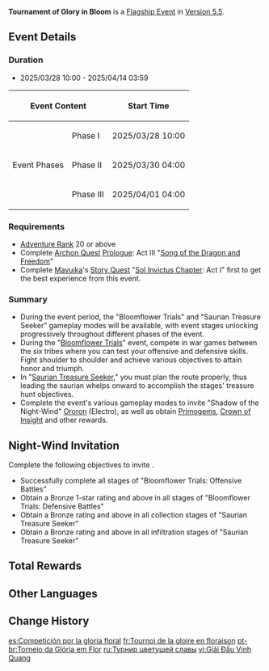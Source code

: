{{Event Tabs
|subpage1 = Bloomflower Trials
|subpage2 = Saurian Treasure Seeker
}}
{{Stub}}
{{Event
|name              = Tournament of Glory in Bloom
|image             = Tournament of Glory in Bloom.png
|type              = In-Game
|group             = Flagship
|time_known        = yes
|time_start        = 2025-03-28 10:00:00
|time_end          = 2025-04-14 03:59:59
|link              = https://www.hoyolab.com/article/37847453
|link2             = https://www.hoyolab.com/article/37869932
|link2name         = Gameplay Details
|reward            = Ororon
|rewardType        = Character
}}
{{Description|Recently, everything has been peaceful and quiet. Upon returning to the [[Children of Echoes]], you and [[Paimon]] discover a crowd gathering around an extraordinary young [[Tepetlisaurus]]...}}
'''Tournament of Glory in Bloom''' is a [[Flagship Event]] in [[Version 5.5]].

==Event Details==
===Duration===
* 2025/03/28 10:00 - 2025/04/14 03:59

{|class="article-table"
!colspan=2|Event Content
!Start Time
!End Time
|-
|rowspan=3|Event Phases
|Phase I
|2025/03/28 10:00
|rowspan=3|2025/04/14 03:59
|-
|Phase II
|2025/03/30 04:00
|-
|Phase III
|2025/04/01 04:00
|}

===Requirements===
* [[Adventure Rank]] 20 or above
* Complete [[Archon Quest]] [[Prologue]]: Act III "[[Song of the Dragon and Freedom]]"
* Complete [[Mavuika]]'s [[Story Quest]] "[[Sol Invictus Chapter]]: Act I" first to get the best experience from this event.

===Summary===
* During the event period, the "Bloomflower Trials" and "Saurian Treasure Seeker" gameplay modes will be available, with event stages unlocking progressively throughout different phases of the event.
* During the "[[Tournament of Glory in Bloom/Bloomflower Trials|Bloomflower Trials]]" event, compete in war games between the six tribes where you can test your offensive and defensive skills. Fight shoulder to shoulder and achieve various objectives to attain honor and triumph.
* In "[[Tournament of Glory in Bloom/Saurian Treasure Seeker|Saurian Treasure Seeker]]," you must plan the route properly, thus leading the saurian whelps onward to accomplish the stages' treasure hunt objectives.
* Complete the event's various gameplay modes to invite "Shadow of the Night-Wind" [[Ororon]] (Electro), as well as obtain [[Primogem]]s, [[Crown of Insight]] and other rewards.

==Night-Wind Invitation==
Complete the following objectives to invite {{Character|Ororon|nobr=1}}.
* Successfully complete all stages of "Bloomflower Trials: Offensive Battles"
* Obtain a Bronze 1-star rating and above in all stages of "Bloomflower Trials: Defensive Battles"
* Obtain a Bronze rating and above in all collection stages of "Saurian Treasure Seeker"
* Obtain a Bronze rating and above in all infiltration stages of "Saurian Treasure Seeker"
<!--
==Battle Pass Missions==
{{Battle Pass Missions
|name     = 
|mission1 = {{Color|[Event]}}
|exp1     = 
|mission2 = {{Color|[Event]}}
|exp2     = 
|mission3 = {{Color|[Event]}}
|exp3     = 
}}
-->
==Total Rewards==
{{Event Rewards
|Primogem                   = 960
|Crown of Insight           = 1
|Mora                       = 680000
|Mystic Enhancement Ore     = 87
|Adventurer's Experience    = 8
|Hero's Wit                 = 30
|Sanctifying Unction        = 18
|Ororon                     = 1
|Guide to Conflict          = 8
|Guide to Contention        = 8
|Guide to Kindling          = 8
|Philosophies of Conflict   = 4
|Philosophies of Contention = 4
|Philosophies of Kindling   = 4
|Agnidus Agate Fragment     = 3
|Prithiva Topaz Fragment    = 3
|Nagadus Emerald Fragment   = 3
|Shivada Jade Fragment      = 3
|Vajrada Amethyst Fragment  = 3
|Varunada Lazurite Fragment = 3
|Vayuda Turquoise Fragment  = 3
|sort  = Primogem,Crown of Insight,Mora,Mystic Enhancement Ore,Adventurer's Experience,Hero's Wit,Sanctifying Unction,Ororon,Guide to Conflict,Guide to Contention,Guide to Kindling,Philosophies of Conflict,Philosophies of Contention,Philosophies of Kindling,Agnidus Agate Fragment,Prithiva Topaz Fragment,Nagadus Emerald Fragment,Shivada Jade Fragment,Vajrada Amethyst Fragment,Varunada Lazurite Fragment,Vayuda Turquoise Fragment
}}

==Other Languages==
{{Other Languages
|en       = Tournament of Glory in Bloom
|zhs      = 荣花竞捷之争
|zhs_rm   = 
|zht      = 榮花競捷之爭
|zht_rm   = 
|zh_tl    = 
|ja       = 栄華のバトルアリーナ
|ja_rm    = Eiga no Batoru Ariina
|ja_tl    = Glorious Battle Arena
|ko       = 영광의 꽃 대격전
|ko_tl    = 
|es       = Competición por la gloria floral
|es_tl    = Competition for Floral Glory
|fr       = Tournoi de la gloire en floraison
|fr_tl    = Tournament of Glory in Bloom
|ru       = Турнир цветущей славы
|ru_tl    = Tournament of Blooming Glory
|th       = สงครามบุปผาชิงชัย
|th_rm    = 
|th_tl    = 
|vi       = Giải Đấu Vinh Quang
|vi_tl    = 
|de       = Wettkampf des blühenden Ruhms
|de_tl    = Tournament of Blooming Glory
|id       = Turnamen Kehormatan yang Merekah
|id_tl    = 
|pt       = Torneio da Glória em Flor
|pt_tl    = 
|tr       = Zafere Giden Yol
|tr_tl    = 
|it       = Torneo di gloria fiorita
|it_tl    = 
}}

==Change History==
{{Change History|5.5}}

[[es:Competición por la gloria floral]]
[[fr:Tournoi de la gloire en floraison]]
[[pt-br:Torneio da Glória em Flor]]
[[ru:Турнир цветущей славы]]
[[vi:Giải Đấu Vinh Quang]]